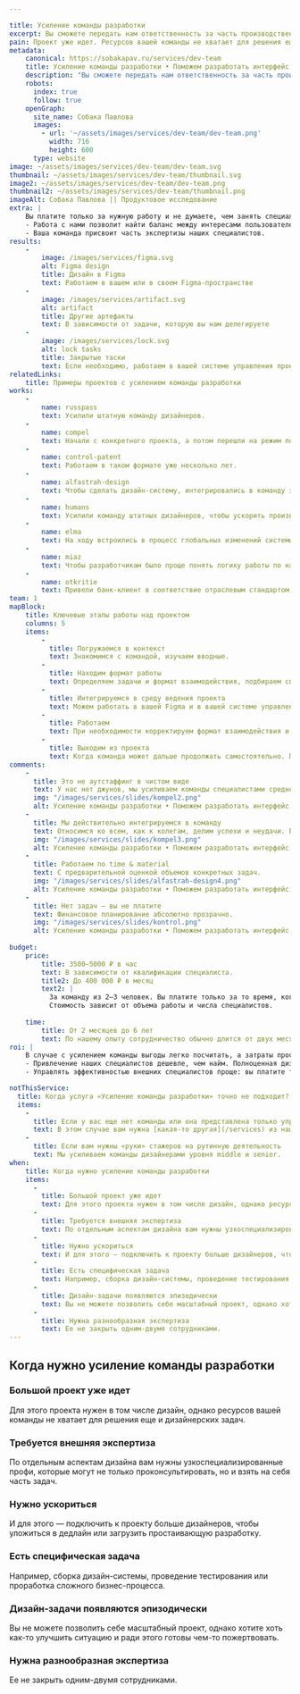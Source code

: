 ```yaml
---

title: Усиление команды разработки
excerpt: Вы сможете передать нам ответственность за часть производственного процесса или определенный класс дизайн-задач. Впишемся в вашу команду, ускорим и упростим работу над проектом.
pain: Проект уже идет. Ресурсов вашей команды не хватает для решения еще и дизайнерских задач, нужна внешняя экспертиза.
metadata:
    canonical: https://sobakapav.ru/services/dev-team
    title: Усиление команды разработки • Поможем разработать интерфейс
    description: "Вы сможете передать нам ответственность за часть производственного процесса или определенный класс дизайн-задач. Впишемся в вашу команду, ускорим и упростим работу над проектом."
    robots:
      index: true
      follow: true
    openGraph:
      site_name: Собака Павлова
      images:
        - url: '~/assets/images/services/dev-team/dev-team.png'
          width: 716
          height: 600
      type: website
image: ~/assets/images/services/dev-team/dev-team.svg
thumbnail: ~/assets/images/services/dev-team/thumbnail.svg
image2: ~/assets/images/services/dev-team/dev-team.png
thumbnail2: ~/assets/images/services/dev-team/thumbnail.png
imageAlt: Собака Павлова || Продуктовое исследование
extra: | 
    Вы платите только за нужную работу и не думаете, чем занять специалистов, когда у них нет задач
    - Работа с нами позволит найти баланс между интересами пользователей и бизнеса.
    - Ваша команда присвоит часть экспертизы наших специалистов. 
results:
    -
        image: /images/services/figma.svg
        alt: Figma design
        title: Дизайн в Figma
        text: Работаем в вашем или в своем Figma-пространстве
    -
        image: /images/services/artifact.svg
        alt: artifact
        title: Другие артефакты
        text: В зависимости от задачи, которую вы нам делегируете
    -
        image: /images/services/lock.svg
        alt: lock tasks
        title: Закрытые таски
        text: Если необходимо, работаем в вашей системе управления проектом
relatedLinks:
    title: Примеры проектов с усилением команды разработки
works:
    -
        name: russpass
        text: Усилили штатную команду дизайнеров.
    -
        name: compel
        text: Начали с конкретного проекта, а потом перешли на режим постоянного присутствия в команде.
    -
        name: control-patent
        text: Работаем в таком формате уже несколько лет.
    -
        name: alfastrah-design
        text: Чтобы сделать дизайн-систему, интегрировались в команду заказчика.
    -
        name: humans
        text: Усилили команду штатных дизайнеров, чтобы ускорить производство дизайна.
    -
        name: elma
        text: На ходу встроились в процесс глобальных изменений системы управления бизнес-процессами.
    -
        name: miaz
        text: Чтобы разработчикам было проще понять логику работы по нашим макетам, описали поведение системы в подробной технической записке. 
    -
        name: otkritie
        text: Привели банк-клиент в соответствие отраслевым стандартом, усилив экспертизу штатной команды UX-специалистов.
team: 1        
mapBlock:
    title: Ключевые этапы работы над проектом
    columns: 5
    items:
        -
          title: Погружаемся в контекст
          text: Знакомимся с командой, изучаем вводные.
        -
          title: Находим формат работы
          text: Определяем задачи и формат взаимодействия, подбираем специалистов.
        -
          title: Интегрируемся в среду ведения проекта
          text: Можем работать в вашей Figma и в вашей системе управления проектом.
        -
          title: Работаем
          text: При необходимости корректируем формат взаимодействия и зону ответственности.
        -
          title: Выходим из проекта
          text: Когда команда может дальше продолжать самостоятельно. Передаем все наработки.
comments:
    -
      title: Это не аутстаффинг в чистом виде
      text: У нас нет джунов, мы усиливаем команды специалистами среднего и высокого уровня.
      img: "/images/services/slides/kompel2.png"
      alt: Усиление команды разработки • Поможем разработать интерфейс
    -
      title: Мы действительно интегрируемся в команду
      text: Относимся ко всем, как к колегам, делим успехи и неудачи. Если вам нужен более формализованное взаимодействие с подрядчиками, то этот формат не подойдет, но мы можем предложить продуктовый дизайн.
      img: "/images/services/slides/kompel3.png"
      alt: Усиление команды разработки • Поможем разработать интерфейс
    -
      title: Работаем по time & material 
      text: С предварительной оценкой объемов конкретных задач.
      img: "/images/services/slides/alfastrah-design4.png"
      alt: Усиление команды разработки • Поможем разработать интерфейс
    -
      title: Нет задач — вы не платите
      text: Финансовое планирование абсолютно прозрачно.
      img: "/images/services/slides/kontrol.png"
      alt: Усиление команды разработки • Поможем разработать интерфейс
      
budget:
    price:
        title: 3500‒5000 ₽ в час
        text: В зависимости от квалификации специалиста.
        title2: До 400 000 ₽ в месяц
        text2: |
          За команду из 2‒3 человек. Вы платите только за то время, когда люди работают. Услуга выгоднее найма штатной команды такого уровня. 
          Стоимость зависит от объема работы и числа специалистов.
       
    time:
        title: От 2 месяцев до 6 лет
        text: По нашему опыту сотрудничество обычно длится от двух месяцев до нескольких лет, в зависимости от задач и потребностей проекта.
roi: | 
    В случае с усилением команды выгоды легко посчитать, а затраты просто контролировать.
    - Привлечение наших специалистов дешевле, чем найм. Полноценная дизайн-команда — это минимум 3-4 человека разной квалификации со всем набором дополнительных издержек: налоги, стоимость найма, отпусков, больничных, оборудования, лицензий, простоя, увольнения.
    - Управлять эффективностью внешних специалистов проще: вы платите только за нужную работу и не думаете про то, чем занять специалистов, когда у них нет задач. Это позволяет сфокусироваться на проекте, а не на загрузке людей.

notThisService:
  title: Когда услуга «Усиление команды разработки» точно не подходит?
  items:
    -
      title: Если у вас еще нет команды или она представлена только управленцами
      text: В этом случае вам нужна [какая-то другая](/services) из наших услуг.
    -
      title: Если вам нужны «руки» стажеров на рутинную деятельность 
      text: Мы усиливаем команды дизайнерами уровня middle и senior.
when:
    title: Когда нужно усиление команды разработки
    items:
      -
        title: Большой проект уже идет
        text: Для этого проекта нужен в том числе дизайн, однако ресурсов вашей команды не хватает для решения еще и дизайнерских задач.
      -
        title: Требуется внешняя экспертиза
        text: По отдельным аспектам дизайна вам нужны узкоспециализированные профи, которые могут не только проконсультировать, но и взять на себя часть задач. 
      -
        title: Нужно ускориться
        text: И для этого — подключить к проекту больше дизайнеров, чтобы уложиться в дедлайн или загрузить простаивающую разработку.
      -
        title: Есть специфическая задача
        text: Например, сборка дизайн-системы, проведение тестирования или проработка сложного бизнес-процесса.
      -
        title: Дизайн-задачи появляются эпизодически
        text: Вы не можете позволить себе масштабный проект, однако хотите хоть как-то улучшить ситуацию и ради этого готовы чем-то пожертвовать.
      -
        title: Нужна разнообразная экспертиза
        text: Ее не закрыть одним-двумя сотрудниками.
---
```


## Когда нужно усиление команды разработки

### Большой проект уже идет

Для этого проекта нужен в том числе дизайн, однако ресурсов вашей команды не хватает для решения еще и дизайнерских задач.

### Требуется внешняя экспертиза

По отдельным аспектам дизайна вам нужны узкоспециализированные профи, которые могут не только проконсультировать, но и взять на себя часть задач. 

### Нужно ускориться

И для этого — подключить к проекту больше дизайнеров, чтобы уложиться в дедлайн или загрузить простаивающую разработку.

### Есть специфическая задача

Например, сборка дизайн-системы, проведение тестирования или проработка сложного бизнес-процесса.

### Дизайн-задачи появляются эпизодически

Вы не можете позволить себе масштабный проект, однако хотите хоть как-то улучшить ситуацию и ради этого готовы чем-то пожертвовать.

### Нужна разнообразная экспертиза

Ее не закрыть одним-двумя сотрудниками.
